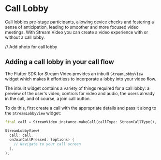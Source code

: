 # Call Lobby

Call lobbies pre-stage participants, allowing device checks and fostering a sense of anticipation,
leading to smoother and more focused video meetings. With Stream Video you can create a video experience
with or without a call lobby.

// Add photo for call lobby

## Adding a call lobby in your call flow

The Flutter SDK for Stream Video provides an inbuilt `StreamLobbyView` widget which makes it effortless to
incorporate a lobby into your video flow.

The inbuilt widget contains a variety of things required for a call lobby: a preview of the user's video,
controls for video and audio, the users already in the call, and of course, a join call button.

To do this, first create a call with the appropriate details and pass it along to the `StreamLobbyView` widget:

```dart
final call = StreamVideo.instance.makeCall(callType: StreamCallType(), id: callId);

StreamLobbyView(
  call: call,
  onJoinCallPressed: (options) {
    // Navigate to your call screen
  },
),
```

